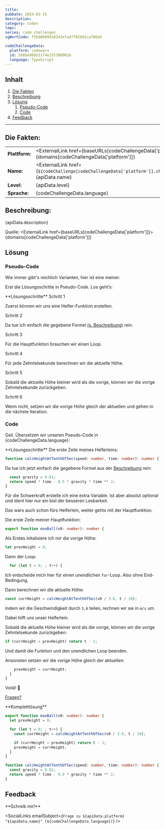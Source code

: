 ```yaml
---
title:
pubDate: 2024-03-15
description:
category: coden
tags:
series: code challenges
vgWortCode: f5b98689d10243efad7f82b01ca786e8

codeChallengeData:
  platform: codewars
  id: 566be96bb3174e155300001b
  language: TypeScript
---
```


## Inhalt

1. [Die Fakten](#)
1. [Beschreibung](#)
1. [Lösung](#)
   1. [Pseudo-Code](#)
   1. [Code](#)
1. [Feedback](#)

---

## Die Fakten:

|                |                                                                                                                                            |
| -------------- | ------------------------------------------------------------------------------------------------------------------------------------------ |
| **Plattform:** | <ExternalLink href={baseURLs[codeChallengeData['platform']]}>{domains[codeChallengeData['platform']]}</ExternalLink>                       |
| **Name:**      | <ExternalLink href={`${codeChallenge[codeChallengeData['platform']].challenge.url}/${codeChallengeData.id}`}>{apiData.name}</ExternalLink> |
| **Level**:     | {apiData.level}                                                                                                                            |
| **Sprache**:   | {codeChallengeData.language}                                                                                                               |

## Beschreibung:

<FetchedMarkdown>{apiData.description}</FetchedMarkdown>

Quelle: <ExternalLink href={baseURLs[codeChallengeData['platform']]}>{domains[codeChallengeData['platform']]}</ExternalLink>

## Lösung

### Pseudo-Code

Wie immer gibt's reichlich Varianten, hier ist eine meiner.

Erst die Lösungsschritte in Pseudo-Code. Los geht’s:

<Accordion>
**Lösungsschritte**

<Accordion>
Schritt 1

Zuerst können wir uns eine Helfer-Funktion erstellen.

</Accordion>
<Accordion>
Schritt 2

Da tue ich einfach die gegebene Formel [(s. Beschreibung)](#beschreibung) rein.

</Accordion>
<Accordion>
Schritt 3

Für die Hauptfunktion brauchen wir einen Loop.

</Accordion>
<Accordion>
Schritt 4

Für jede Zehntelsekunde berechnen wir die aktuelle Höhe.

</Accordion>
<Accordion>
Schritt 5

Sobald die aktuelle Höhe kleiner wird als die vorige, können wir die vorige Zehntelsekunde zurückgeben.

</Accordion>
<Accordion>
Schritt 6

Wenn nicht, setzen wir die vorige Höhe gleich der aktuellen und gehen in die nächste Iteration.

</Accordion>
</Accordion>

### Code

Geil. Übersetzen wir unseren Pseudo-Code in {codeChallengeData.language}:

<Accordion>
**Lösungsschritte**

<Accordion>
Die erste Zeile meines Helferleins:

```ts
function calcHeightAtTenthOfSec(speed: number, time: number): number {
```

</Accordion>
<Accordion>

Da tue ich jetzt einfach die gegebene Formel aus der [Beschreibung](#beschreibung) rein:

```ts
  const gravity = 9.81;
  return speed * time - 0.5 * gravity * time ** 2;
}
```

Für die Schwerkraft erstelle ich eine extra Variable. Ist aber absolut optional und dient hier nur ein bisl der besseren Lesbarkeit.

Das wars auch schon fürs Helferlein, weiter gehts mit der Hauptfunktion.

</Accordion>
<Accordion>

Die erste Zeile meiner Hauptfunktion:

```ts
export function maxBall(v0: number): number {
```

</Accordion>
<Accordion>

Als Erstes initalisiere ich mir die vorige Höhe:

```ts
let prevHeight = 0;
```

</Accordion>
<Accordion>

Dann der Loop:

```ts
  for (let t = 0; ; t++) {
```

Ich entscheide mich hier für einen unendlichen <ExternalLink href={docs.statements.for}>`for`</ExternalLink>-Loop. Also ohne End-Bedingung.

</Accordion>
<Accordion>

Dann berechnen wir die aktuelle Höhe:

```ts
const currHeight = calcHeightAtTenthOfSec(v0 / 3.6, t / 10);
```

Indem wir die Geschwindigkeit durch `3,6` teilen, rechnen wir sie in `m/s` um.

Dabei hilft uns unser Helferlein.

</Accordion>
<Accordion>

Sobald die aktuelle Höhe kleiner wird als die vorige, können wir die vorige Zehntelsekunde zurückgeben:

```ts
if (currHeight < prevHeight) return t - 1;
```

Und damit die Funktion und den unendlichen Loop beenden.

</Accordion>
<Accordion>

Ansonsten setzen wir die vorige Höhe gleich der aktuellen:

```ts
    prevHeight = currHeight;
  }
}
```

</Accordion>
<Accordion>

Voilá! 💪

[Fragen?](#feedback)

</Accordion>
</Accordion>

<Accordion>
**Komplettlösung**

```ts
export function maxBall(v0: number): number {
  let prevHeight = 0;

  for (let t = 0; ; t++) {
    const currHeight = calcHeightAtTenthOfSec(v0 / 3.6, t / 10);

    if (currHeight < prevHeight) return t - 1;
    prevHeight = currHeight;
  }
}

function calcHeightAtTenthOfSec(speed: number, time: number): number {
  const gravity = 9.81;
  return speed * time - 0.5 * gravity * time ** 2;
}
```

</Accordion>

## Feedback

<Accordion>
**Schreib mir!**

<SocialLinks
  emailSubject={`Frage zu ${apiData.platform} "${apiData.name}" (${codeChallengeData.language})`}
/>

</Accordion>
